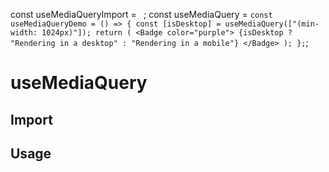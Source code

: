 const useMediaQueryImport = `
`;
const useMediaQuery = `
const useMediaQueryDemo = () => {
    const [isDesktop] = useMediaQuery(["(min-width: 1024px)"]);
    return (
        <Badge color="purple">
            {isDesktop ? "Rendering in a desktop" : "Rendering in a mobile"}
        </Badge>
    );
};
`;

<Layout title="useMediaQuery">

# useMediaQuery

<Divider />

## Import

<CodeSnippet code={useMediaQueryImport} />

## Usage

<UseMediaQueryDemo />

<CodeSnippet code={useMediaQuery} />

</Layout>
